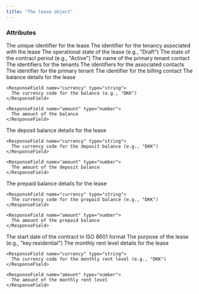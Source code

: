```yaml
---
title: "The lease object"
---
```


### Attributes

<ResponseField name="id" type="string">
  The unique identifier for the lease
</ResponseField>

<ResponseField name="tenancyId" type="string">
  The identifier for the tenancy associated with the lease
</ResponseField>

<ResponseField name="operationalState" type="string">
  The operational state of the lease (e.g., "Draft")
</ResponseField>

<ResponseField name="contractPeriodState" type="string">
  The state of the contract period (e.g., "Active")
</ResponseField>

<ResponseField name="primaryTenantContactName" type="string">
  The name of the primary tenant contact
</ResponseField>

<ResponseField name="tenantIds" type="Array of string">
  The identifiers for the tenants
</ResponseField>

<ResponseField name="associatedContactIds" type="Array of string">
  The identifiers for the associated contacts
</ResponseField>

<ResponseField name="primaryTenantId" type="string">
  The identifier for the primary tenant
</ResponseField>

<ResponseField name="billingContactId" type="string">
  The identifier for the billing contact
</ResponseField>

<ResponseField name="balance" type="Balance Object">
  The balance details for the lease
  <Expandable title="properties of Balance Object">

    <ResponseField name="currency" type="string">
      The currency code for the balance (e.g., "DKK")
    </ResponseField>

    <ResponseField name="amount" type="number">
      The amount of the balance
    </ResponseField>

  </Expandable>
</ResponseField>

<ResponseField name="depositBalance" type="Deposit Balance Object">
  The deposit balance details for the lease
  <Expandable title="properties of Deposit Balance Object">

    <ResponseField name="currency" type="string">
      The currency code for the deposit balance (e.g., "DKK")
    </ResponseField>

    <ResponseField name="amount" type="number">
      The amount of the deposit balance
    </ResponseField>

  </Expandable>
</ResponseField>

<ResponseField name="prepaidBalance" type="Prepaid Balance Object">
  The prepaid balance details for the lease
  <Expandable title="properties of Prepaid Balance Object">

    <ResponseField name="currency" type="string">
      The currency code for the prepaid balance (e.g., "DKK")
    </ResponseField>

    <ResponseField name="amount" type="number">
      The amount of the prepaid balance
    </ResponseField>

  </Expandable>
</ResponseField>

<ResponseField name="contractStart" type="date">
  The start date of the contract in ISO 8601 format
</ResponseField>

<ResponseField name="purpose" type="string">
  The purpose of the lease (e.g., "key:residential")
</ResponseField>

<ResponseField name="monthlyRentLevel" type="Monthly Rent Level Object">
  The monthly rent level details for the lease
  <Expandable title="properties of Monthly Rent Level Object">

    <ResponseField name="currency" type="string">
      The currency code for the monthly rent level (e.g., "DKK")
    </ResponseField>

    <ResponseField name="amount" type="number">
      The amount of the monthly rent level
    </ResponseField>

  </Expandable>
</ResponseField>
